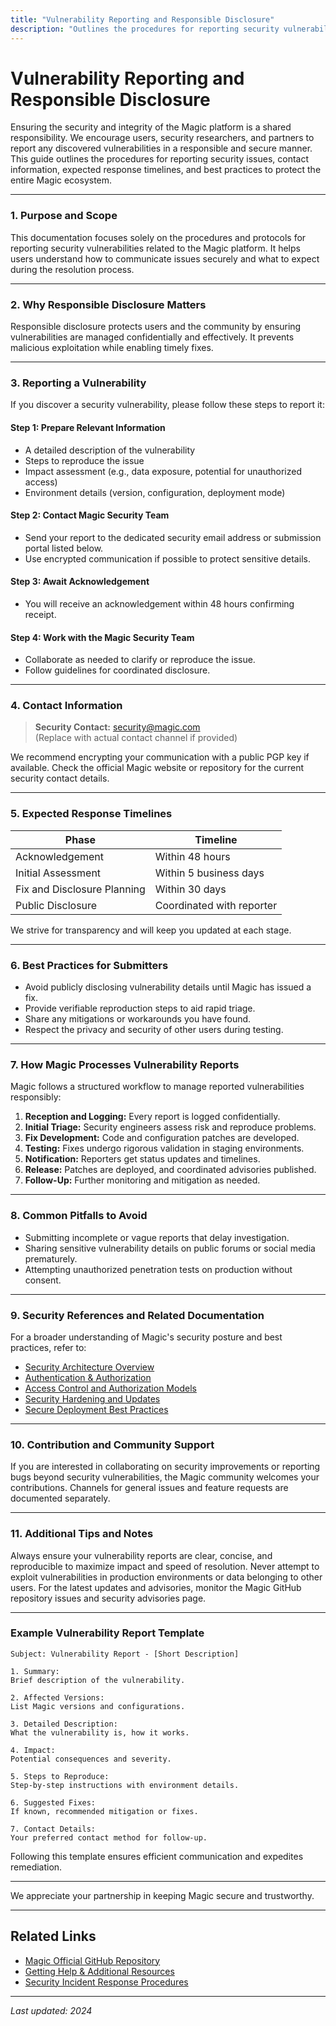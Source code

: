 ```yaml
---
title: "Vulnerability Reporting and Responsible Disclosure"
description: "Outlines the procedures for reporting security vulnerabilities in Magic. Lists contact points, expected response timelines, and best practices for keeping the ecosystem secure."
---
```


# Vulnerability Reporting and Responsible Disclosure

Ensuring the security and integrity of the Magic platform is a shared responsibility. We encourage users, security researchers, and partners to report any discovered vulnerabilities in a responsible and secure manner. This guide outlines the procedures for reporting security issues, contact information, expected response timelines, and best practices to protect the entire Magic ecosystem.

---

### 1. Purpose and Scope

This documentation focuses solely on the procedures and protocols for reporting security vulnerabilities related to the Magic platform. It helps users understand how to communicate issues securely and what to expect during the resolution process.

---

### 2. Why Responsible Disclosure Matters

Responsible disclosure protects users and the community by ensuring vulnerabilities are managed confidentially and effectively. It prevents malicious exploitation while enabling timely fixes.

---

### 3. Reporting a Vulnerability

If you discover a security vulnerability, please follow these steps to report it:

#### Step 1: Prepare Relevant Information

- A detailed description of the vulnerability
- Steps to reproduce the issue
- Impact assessment (e.g., data exposure, potential for unauthorized access)
- Environment details (version, configuration, deployment mode)

#### Step 2: Contact Magic Security Team

- Send your report to the dedicated security email address or submission portal listed below.
- Use encrypted communication if possible to protect sensitive details.

#### Step 3: Await Acknowledgement

- You will receive an acknowledgement within 48 hours confirming receipt.

#### Step 4: Work with the Magic Security Team

- Collaborate as needed to clarify or reproduce the issue.
- Follow guidelines for coordinated disclosure.

---

### 4. Contact Information

> **Security Contact:** security@magic.com  
> (Replace with actual contact channel if provided)

We recommend encrypting your communication with a public PGP key if available. Check the official Magic website or repository for the current security contact details.

---

### 5. Expected Response Timelines

| Phase                | Timeline           |
|----------------------|--------------------|
| Acknowledgement      | Within 48 hours    |
| Initial Assessment   | Within 5 business days |
| Fix and Disclosure Planning | Within 30 days          |
| Public Disclosure   | Coordinated with reporter |


We strive for transparency and will keep you updated at each stage.

---

### 6. Best Practices for Submitters

- Avoid publicly disclosing vulnerability details until Magic has issued a fix.
- Provide verifiable reproduction steps to aid rapid triage.
- Share any mitigations or workarounds you have found.
- Respect the privacy and security of other users during testing.

---

### 7. How Magic Processes Vulnerability Reports

Magic follows a structured workflow to manage reported vulnerabilities responsibly:

1. **Reception and Logging:** Every report is logged confidentially.
2. **Initial Triage:** Security engineers assess risk and reproduce problems.
3. **Fix Development:** Code and configuration patches are developed.
4. **Testing:** Fixes undergo rigorous validation in staging environments.
5. **Notification:** Reporters get status updates and timelines.
6. **Release:** Patches are deployed, and coordinated advisories published.
7. **Follow-Up:** Further monitoring and mitigation as needed.

---

### 8. Common Pitfalls to Avoid

- Submitting incomplete or vague reports that delay investigation.
- Sharing sensitive vulnerability details on public forums or social media prematurely.
- Attempting unauthorized penetration tests on production without consent.

---

### 9. Security References and Related Documentation

For a broader understanding of Magic's security posture and best practices, refer to:

- [Security Architecture Overview](https://docs.magic.com/concepts/security-permission-design/security-architecture)
- [Authentication & Authorization](https://docs.magic.com/security/authentication-and-access/authentication-methods)
- [Access Control and Authorization Models](https://docs.magic.com/security/authentication-and-access/access-control-and-authorization)
- [Security Hardening and Updates](https://docs.magic.com/security/platform-defenses-and-best-practices/security-hardening-and-updates)
- [Secure Deployment Best Practices](https://docs.magic.com/guides/best-practices-optimization/secure-deployment)

---

### 10. Contribution and Community Support

If you are interested in collaborating on security improvements or reporting bugs beyond security vulnerabilities, the Magic community welcomes your contributions. Channels for general issues and feature requests are documented separately.

---

### 11. Additional Tips and Notes

<Tip>
Always ensure your vulnerability reports are clear, concise, and reproducible to maximize impact and speed of resolution.
</Tip>

<Warning>
Never attempt to exploit vulnerabilities in production environments or data belonging to other users.
</Warning>

<Info>
For the latest updates and advisories, monitor the Magic GitHub repository issues and security advisories page.
</Info>

---

### Example Vulnerability Report Template

```plaintext
Subject: Vulnerability Report - [Short Description]

1. Summary:
Brief description of the vulnerability.

2. Affected Versions:
List Magic versions and configurations.

3. Detailed Description:
What the vulnerability is, how it works.

4. Impact:
Potential consequences and severity.

5. Steps to Reproduce:
Step-by-step instructions with environment details.

6. Suggested Fixes:
If known, recommended mitigation or fixes.

7. Contact Details:
Your preferred contact method for follow-up.
```

Following this template ensures efficient communication and expedites remediation.

---

We appreciate your partnership in keeping Magic secure and trustworthy.


---

## Related Links

- [Magic Official GitHub Repository](https://github.com/dtyq/magic)
- [Getting Help & Additional Resources](https://docs.magic.com/getting-started/validation-troubleshooting/resources-and-support)
- [Security Incident Response Procedures](https://docs.magic.com/security/platform-defenses-and-best-practices/security-hardening-and-updates)

---

_Last updated: 2024_

